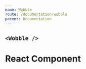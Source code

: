 ```yaml
---
name: Wobble
route: /documentation/wobble
parent: Documentation
---
```



## `<Wobble />`

<Playground>
  <Wobble>
    <div
      style={{
        maxWidth: 300,
        boxShadow: "rgba(0, 0, 0, 0.2) 0px 0px 10px",
        backgroundColor: "white",
        textAlign: "center",
        borderRadius: 4,
        padding: 8,
        marginTop: 8,
        width: 300
      }}
    >
      <h1>React Component</h1>
    </div>
  </Wobble>
</Playground>
